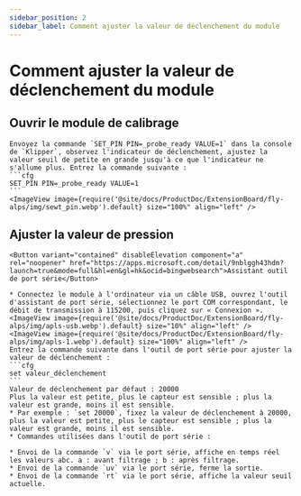 ```yaml
---
sidebar_position: 2
sidebar_label: Comment ajuster la valeur de déclenchement du module
---
```



# Comment ajuster la valeur de déclenchement du module

## Ouvrir le module de calibrage
    Envoyez la commande `SET_PIN PIN=_probe_ready VALUE=1` dans la console de `Klipper`, observez l'indicateur de déclenchement, ajustez la valeur seuil de petite en grande jusqu'à ce que l'indicateur ne s'allume plus. Entrez la commande suivante :
    ```cfg
    SET_PIN PIN=_probe_ready VALUE=1
    ```
    <ImageView image={require('@site/docs/ProductDoc/ExtensionBoard/fly-alps/img/sewt_pin.webp').default} size="100%" align="left" />

## Ajuster la valeur de pression
    <Button variant="contained" disableElevation component="a" rel="noopener" href="https://apps.microsoft.com/detail/9nblggh43hdm?launch=true&mode=full&hl=en&gl=hk&ocid=bingwebsearch">Assistant outil de port série</Button>

    * Connectez le module à l'ordinateur via un câble USB, ouvrez l'outil d'assistant de port série, sélectionnez le port COM correspondant, le débit de transmission à 115200, puis cliquez sur « Connexion ».
    <ImageView image={require('@site/docs/ProductDoc/ExtensionBoard/fly-alps/img/apls-usb.webp').default} size="10%" align="left" />
    <ImageView image={require('@site/docs/ProductDoc/ExtensionBoard/fly-alps/img/apls-1.webp').default} size="100%" align="left" />
    Entrez la commande suivante dans l'outil de port série pour ajuster la valeur de déclenchement :
    ```cfg
    set valeur_déclenchement
    ```
    Valeur de déclenchement par défaut : 20000
    Plus la valeur est petite, plus le capteur est sensible ; plus la valeur est grande, moins il est sensible.
    * Par exemple : `set 20000`, fixez la valeur de déclenchement à 20000, plus la valeur est petite, plus le capteur est sensible ; plus la valeur est grande, moins il est sensible.
    * Commandes utilisées dans l'outil de port série :

    * Envoi de la commande `v` via le port série, affiche en temps réel les valeurs abc. a : avant filtrage ; b : après filtrage.
    * Envoi de la commande `uv` via le port série, ferme la sortie.
    * Envoi de la commande `rt` via le port série, affiche la valeur seuil actuelle.
